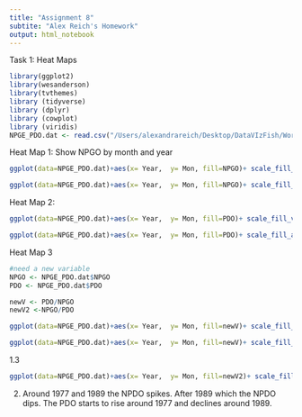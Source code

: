 ```yaml
---
title: "Assignment 8"
subtite: "Alex Reich's Homework"
output: html_notebook
---
```


Task 1: Heat Maps


```r
library(ggplot2)
library(wesanderson)
library(tvthemes)
library (tidyverse)
library (dplyr)
library (cowplot)
library (viridis)
NPGE_PDO.dat <- read.csv("/Users/alexandrareich/Desktop/DataVIzFish/Work_dir/npgo-pdo.csv")
```

Heat Map 1: Show NPGO by month and year
```r
ggplot(data=NPGE_PDO.dat)+aes(x= Year,  y= Mon, fill=NPGO)+ scale_fill_viridis()+theme_cowplot()+geom_tile()
```

```r
ggplot(data=NPGE_PDO.dat)+aes(x= Year,  y= Mon, fill=NPGO)+ scale_fill_avatar(palette = "FireNation", type="continuous")+theme_avatar() +geom_tile()
```

Heat Map 2:
```r
ggplot(data=NPGE_PDO.dat)+aes(x= Year,  y= Mon, fill=PDO)+ scale_fill_viridis()+theme_classic() +geom_tile()
```

```r
ggplot(data=NPGE_PDO.dat)+aes(x= Year,  y= Mon, fill=PDO)+ scale_fill_avatar(palette = "EarthKingdom", type="continuous")+theme_avatar() +geom_tile()
```
Heat Map 3
```r
#need a new variable
NPGO <- NPGE_PDO.dat$NPGO
PDO <- NPGE_PDO.dat$PDO

newV <- PDO/NPGO
newV2 <-NPGO/PDO

ggplot(data=NPGE_PDO.dat)+aes(x= Year,  y= Mon, fill=newV)+ scale_fill_avatar(palette = "AirNomads", type="continuous")+theme_avatar() +geom_tile()
```
```r
ggplot(data=NPGE_PDO.dat)+aes(x= Year,  y= Mon, fill=newV)+ scale_fill_viridis()+theme_cowplot() +geom_tile()
```
1.3
```r
ggplot(data=NPGE_PDO.dat)+aes(x= Year,  y= Mon, fill=newV2)+ scale_fill_viridis()+theme_cowplot() +geom_tile()
```

2)
Around 1977 and 1989 the NPDO spikes. After 1989 which the NPDO dips. The PDO starts to rise around 1977 and declines around 1989.




